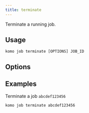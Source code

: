 ```yaml
---
title: terminate
---
```


Terminate a running job.

## Usage

`komo job terminate [OPTIONS] JOB_ID`

## Options

## Examples

Terminate a job `abcdef123456`

```bash
komo job terminate abcdef123456
```
